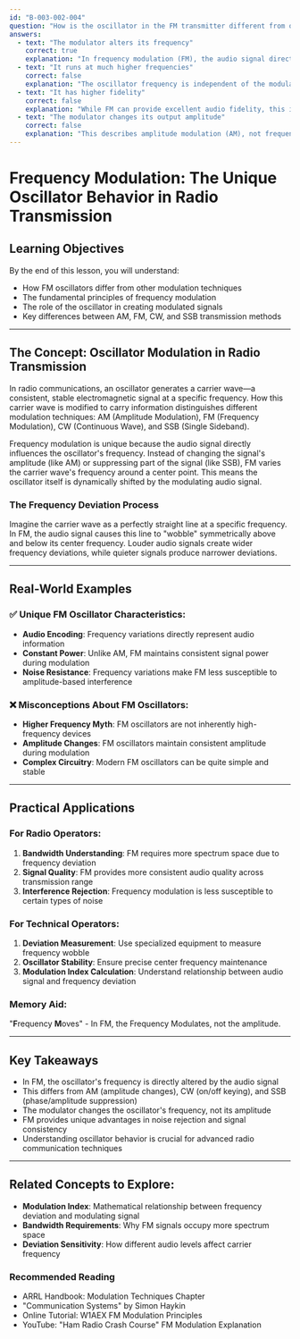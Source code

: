```yaml
---
id: "B-003-002-004"
question: "How is the oscillator in the FM transmitter different from oscillators in AM, CW, and SSB transmitters?"
answers:
  - text: "The modulator alters its frequency"
    correct: true
    explanation: "In frequency modulation (FM), the audio signal directly varies the frequency of the carrier wave around its center frequency, creating the modulation. Unlike other modes where the carrier's amplitude or phase changes, FM uniquely modifies the oscillator's frequency, producing a signal where the information is encoded in frequency variations."
  - text: "It runs at much higher frequencies"
    correct: false
    explanation: "The oscillator frequency is independent of the modulation technique. FM transmitters can operate at various frequencies just like AM, CW, and SSB transmitters. The fundamental difference is in how the modulation process affects the carrier wave, not the base operating frequency."
  - text: "It has higher fidelity"
    correct: false
    explanation: "While FM can provide excellent audio fidelity, this is a result of the modulation method, not an inherent characteristic of the oscillator itself. The oscillator's design and stability contribute to fidelity, but the statement is not specifically about the oscillator's unique characteristics in FM transmission."
  - text: "The modulator changes its output amplitude"
    correct: false
    explanation: "This describes amplitude modulation (AM), not frequency modulation. In FM, the modulator changes the frequency of the carrier wave, not its amplitude. Changing amplitude is a characteristic of AM transmitters, not FM transmitters."
---
```


# Frequency Modulation: The Unique Oscillator Behavior in Radio Transmission

## Learning Objectives
By the end of this lesson, you will understand:
- How FM oscillators differ from other modulation techniques
- The fundamental principles of frequency modulation
- The role of the oscillator in creating modulated signals
- Key differences between AM, FM, CW, and SSB transmission methods

---

## The Concept: Oscillator Modulation in Radio Transmission

In radio communications, an oscillator generates a carrier wave—a consistent, stable electromagnetic signal at a specific frequency. How this carrier wave is modified to carry information distinguishes different modulation techniques: AM (Amplitude Modulation), FM (Frequency Modulation), CW (Continuous Wave), and SSB (Single Sideband).

Frequency modulation is unique because the audio signal directly influences the oscillator's frequency. Instead of changing the signal's amplitude (like AM) or suppressing part of the signal (like SSB), FM varies the carrier wave's frequency around a center point. This means the oscillator itself is dynamically shifted by the modulating audio signal.

### The Frequency Deviation Process

Imagine the carrier wave as a perfectly straight line at a specific frequency. In FM, the audio signal causes this line to "wobble" symmetrically above and below its center frequency. Louder audio signals create wider frequency deviations, while quieter signals produce narrower deviations.

---

## Real-World Examples

### ✅ Unique FM Oscillator Characteristics:
- **Audio Encoding**: Frequency variations directly represent audio information
- **Constant Power**: Unlike AM, FM maintains consistent signal power during modulation
- **Noise Resistance**: Frequency variations make FM less susceptible to amplitude-based interference

### ❌ Misconceptions About FM Oscillators:
- **Higher Frequency Myth**: FM oscillators are not inherently high-frequency devices
- **Amplitude Changes**: FM oscillators maintain consistent amplitude during modulation
- **Complex Circuitry**: Modern FM oscillators can be quite simple and stable

---

## Practical Applications

### For Radio Operators:
1. **Bandwidth Understanding**: FM requires more spectrum space due to frequency deviation
2. **Signal Quality**: FM provides more consistent audio quality across transmission range
3. **Interference Rejection**: Frequency modulation is less susceptible to certain types of noise

### For Technical Operators:
1. **Deviation Measurement**: Use specialized equipment to measure frequency wobble
2. **Oscillator Stability**: Ensure precise center frequency maintenance
3. **Modulation Index Calculation**: Understand relationship between audio signal and frequency deviation

### Memory Aid:
"**F**requency **M**oves" - In FM, the Frequency Modulates, not the amplitude.

---

## Key Takeaways

- In FM, the oscillator's frequency is directly altered by the audio signal
- This differs from AM (amplitude changes), CW (on/off keying), and SSB (phase/amplitude suppression)
- The modulator changes the oscillator's frequency, not its amplitude
- FM provides unique advantages in noise rejection and signal consistency
- Understanding oscillator behavior is crucial for advanced radio communication techniques

---

## Related Concepts to Explore:
- **Modulation Index**: Mathematical relationship between frequency deviation and modulating signal
- **Bandwidth Requirements**: Why FM signals occupy more spectrum space
- **Deviation Sensitivity**: How different audio levels affect carrier frequency

### Recommended Reading
- ARRL Handbook: Modulation Techniques Chapter
- "Communication Systems" by Simon Haykin
- Online Tutorial: W1AEX FM Modulation Principles
- YouTube: "Ham Radio Crash Course" FM Modulation Explanation